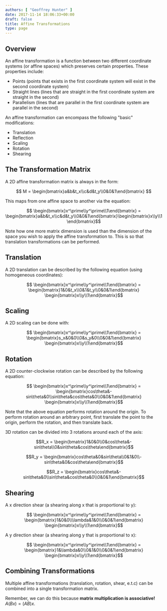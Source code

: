 ```yaml
---
authors: [ "Geoffrey Hunter" ]
date: 2017-11-14 18:06:33+00:00
draft: false
title: Affine Transformations
type: page
---
```


## Overview

An affine transformation is a function between two different coordinate systems (or affine spaces) which preserves certain properties. These properties include:

* Points (points that exists in the first coordinate system will exist in the second coordinate system)
* Straight lines (lines that are straight in the first coordinate system are straight in the second)
* Parallelism (lines that are parallel in the first coordinate system are parallel in the second)

An affine transformation can encompass the following "basic" modifications:

* Translation
* Reflection
* Scaling
* Rotation
* Shearing

## The Transformation Matrix

A 2D affine transformation matrix is always in the form:

$$ M = \begin{bmatrix}a&b&t_x\\c&d&t_y\\0&0&1\end{bmatrix} $$

This maps from one affine space to another via the equation:

$$ \begin{bmatrix}x^\prime\\y^\prime\\1\end{bmatrix} = \begin{bmatrix}a&b&t_x\\c&d&t_y\\0&0&1\end{bmatrix}\begin{bmatrix}x\\y\\1\end{bmatrix}$$

Note how one more matrix dimension is used than the dimension of the space you wish to apply the affine transformation to. This is so that translation transformations can be performed.

## Translation

A 2D translation can be described by the following equation (using homogeneous coordinates):

$$ \begin{bmatrix}x^\prime\\y^\prime\\1\end{bmatrix} = \begin{bmatrix}1&0&t_x\\0&1&t_y\\0&0&1\end{bmatrix} \begin{bmatrix}x\\y\\1\end{bmatrix}$$

## Scaling

A 2D scaling can be done with:

$$ \begin{bmatrix}x^\prime\\y^\prime\\1\end{bmatrix} = \begin{bmatrix}s_x&0&0\\0&s_y&0\\0&0&1\end{bmatrix} \begin{bmatrix}x\\y\\1\end{bmatrix}$$

## Rotation

A 2D counter-clockwise rotation can be described by the following equation:

$$ \begin{bmatrix}x^\prime\\y^\prime\\1\end{bmatrix} = \begin{bmatrix}cos\theta&-sin\theta&0\\sin\theta&cos\theta&0\\0&0&1\end{bmatrix} \begin{bmatrix}x\\y\\1\end{bmatrix}$$

Note that the above equation performs rotation around the origin. To perform rotation around an arbitrary point, first translate the point to the origin, perform the rotation, and then translate back.

3D rotation can be divided into 3 rotations around each of the axis:

$$R_x = \begin{bmatrix}1&0&0\\0&cos\theta&-sin\theta\\0&sin\theta&cos\theta\end{bmatrix}$$

$$R_y = \begin{bmatrix}cos\theta&0&sin\theta\\0&1&0\\-sin\theta&0&cos\theta\end{bmatrix}$$

$$R_z = \begin{bmatrix}cos\theta&-sin\theta&0\\sin\theta&cos\theta&0\\0&0&1\end{bmatrix}$$

## Shearing

A x direction shear (a shearing along x that is proportional to y):

$$ \begin{bmatrix}x^\prime\\y^\prime\\1\end{bmatrix} = \begin{bmatrix}1&0&0\\\lambda&1&0\\0&0&1\end{bmatrix} \begin{bmatrix}x\\y\\1\end{bmatrix}$$

A y direction shear (a shearing along y that is proportional to x):

$$ \begin{bmatrix}x^\prime\\y^\prime\\1\end{bmatrix} = \begin{bmatrix}1&\lambda&0\\0&1&0\\0&0&1\end{bmatrix} \begin{bmatrix}x\\y\\1\end{bmatrix}$$

## Combining Transformations

Multiple affine transformations (translation, rotation, shear, e.t.c) can be combined into a single transformation matrix.

Remember, we can do this because **matrix multiplication is associative!** $A(Bx) = (AB)x$.
